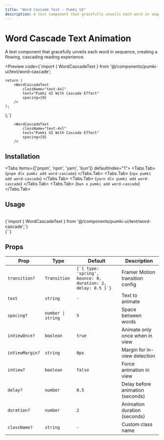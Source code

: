 ```yaml
---
title: "Word Cascade Text - Pumki UI"
description: A text component that gracefully unveils each word in sequence, creating a flowing, cascading reading experience.
---
```



# Word Cascade Text Animation

A text component that gracefully unveils each word in sequence, creating a flowing, cascading reading experience.

<Preview
  code={`import { WordCascadeText } from '@/components/pumki-ui/text/word-cascade';

    return (
        <WordCascadeText
            className="text-4xl"
            text="Pumki UI With Cascade Effect"
            spacing={9}
        />
    );
};`}
>
        <WordCascadeText
            className="text-4xl"
            text="Pumki UI With Cascade Effect"
            spacing={9}
        />

</Preview>

## Installation

<Tabs items={['pnpm', 'npm', 'yarn', 'bun']} defaultIndex="1">
  <Tabs.Tab>
    <CodeBlock language="bash">
      {`pnpm dlx pumki add word-cascade`}
    </CodeBlock>
  </Tabs.Tab>
  <Tabs.Tab>
    <CodeBlock language="bash">
      {`npx pumki add word-cascade`}
    </CodeBlock>
  </Tabs.Tab>
  <Tabs.Tab>
    <CodeBlock language="bash">
      {`yarn dlx pumki add word-cascade`}
    </CodeBlock>
  </Tabs.Tab>
  <Tabs.Tab>
    <CodeBlock language="bash">
      {`bun x pumki add word-cascade`}
    </CodeBlock>
  </Tabs.Tab>
</Tabs>

## Usage

<br/>

<CodeBlock language="typescript">
    {`import { WordCascadeText } from '@/components/pumki-ui/text/word-cascade';`}
</CodeBlock>

<br/>

<CodeBlock language="typescript">
    {`<WordCascadeText text="Ansh Singh Sonkhia" />`}
</CodeBlock>


## Props


<PumkiTableStyles />

<PumkiTable>
  <table className="pumki-table">
    <thead>
      <tr>
        <th>Prop</th>
        <th>Type</th>
        <th>Default</th>
        <th>Description</th>
      </tr>
    </thead>
    <tbody>
      <tr>
        <td><code>transition?</code></td>
        <td><code>Transition</code></td>
        <td><code>{`{ type: 'spring', bounce: 0, duration: 2, delay: 0.5 }`}</code></td>
        <td>Framer Motion transition config</td>
      </tr>
      <tr>
        <td><code>text</code></td>
        <td><code>string</code></td>
        <td><code>-</code></td>
        <td>Text to animate</td>
      </tr>
      <tr>
        <td><code>spacing?</code></td>
        <td><code>number | string</code></td>
        <td><code>5</code></td>
        <td>Space between words</td>
      </tr>
      <tr>
        <td><code>inViewOnce?</code></td>
        <td><code>boolean</code></td>
        <td><code>true</code></td>
        <td>Animate only once when in view</td>
      </tr>
      <tr>
        <td><code>inViewMargin?</code></td>
        <td><code>string</code></td>
        <td><code>0px</code></td>
        <td>Margin for in-view detection</td>
      </tr>
      <tr>
        <td><code>inView?</code></td>
        <td><code>boolean</code></td>
        <td><code>false</code></td>
        <td>Force animation in view</td>
      </tr>
      <tr>
        <td><code>delay?</code></td>
        <td><code>number</code></td>
        <td><code>0.5</code></td>
        <td>Delay before animation (seconds)</td>
      </tr>
      <tr>
        <td><code>duration?</code></td>
        <td><code>number</code></td>
        <td><code>2</code></td>
        <td>Animation duration (seconds)</td>
      </tr>
      <tr>
        <td><code>className?</code></td>
        <td><code>string</code></td>
        <td><code>-</code></td>
        <td>Custom class name</td>
      </tr>
    </tbody>
  </table>
</PumkiTable>